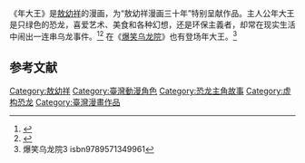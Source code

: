 {{citation style|time=2015-04-25T04:26:53+00:00}}
{{expand|time=2015-04-25T04:26:53+00:00}}
《年大王》是[[敖幼祥|敖幼祥]]的漫画，为“敖幼祥漫画三十年”特别呈献作品。主人公年大王是只绿色的恐龙，喜爱艺术、美食和各种幻想，还是环保主義者，却常在现实生活中闹出一连串乌龙事件。<ref>{{cite news|url=http://comic.qq.com/a/20090316/000026.htm|title=漫画大神敖幼祥[乌龙院]全线升级|publisher=腾讯网|date=2009年3月16日|accessdate=2015-03-17|deadurl=yes|archiveurl=https://web.archive.org/web/20150402100556/http://comic.qq.com/a/20090316/000026.htm|archivedate=2015年4月2日}}</ref><ref>{{cite news|url=http://game.21cn.com/comic/news/a/2009/0312/17/5987402.shtml|title=漫画大神敖幼祥[乌龙院大全集]全线升级|publisher=21CN游戏频道|date=2009-03-12|accessdate=2015-03-17|deadurl=yes|archiveurl=https://web.archive.org/web/20150402205359/http://game.21cn.com/comic/news/a/2009/0312/17/5987402.shtml|archivedate=2015-04-02}}</ref>
在《[[乌龙院爆笑漫画|爆笑乌龙院]]》也有登场年大王。<ref>爆笑乌龙院3 isbn9789571349961</ref>

== 参考文献 ==
{{Reflist}}

[[Category:敖幼祥|Category:敖幼祥]]
[[Category:臺灣動漫角色|Category:臺灣動漫角色]]
[[Category:恐龙主角故事|Category:恐龙主角故事]]
[[Category:虚构恐龙|Category:虚构恐龙]]
[[Category:臺灣漫畫作品|Category:臺灣漫畫作品]]